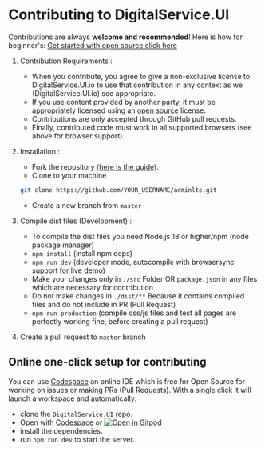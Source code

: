 # Contributing to DigitalService.UI

Contributions are always **welcome and recommended**! Here is how for beginner's: [Get started with open source click here](https://youtu.be/GbqSvJs-6W4)

1. Contribution Requirements :
    * When you contribute, you agree to give a non-exclusive license to DigitalService.UI.io to use that contribution in any context as we (DigitalService.UI.io) see appropriate.
    * If you use content provided by another party, it must be appropriately licensed using an [open source](https://opensource.org/licenses) license.
    * Contributions are only accepted through GitHub pull requests.
    * Finally, contributed code must work in all supported browsers (see above for browser support).
2. Installation :
    * Fork the repository ([here is the guide](https://help.github.com/articles/fork-a-repo/)).
    * Clone to your machine

    ```bash
    git clone https://github.com/YOUR_USERNAME/adminlte.git
    ```
    * Create a new branch from `master`
3. Compile dist files (Development) :
    * To compile the dist files you need Node.js 18 or higher/npm (node package manager)
    * `npm install` (install npm deps)
    * `npm run dev` (developer mode, autocompile with browsersync support for live demo)
    * Make your changes only in `./src` Folder OR `package.json` in any files which are necessary for contribution
    * Do not make changes in `./dist/**` Because it contains compiled files and do not include in PR (Pull Request)
    * `npm run production` (compile css/js files and test all pages are perfectly working fine, before creating a pull request)
4. Create a pull request to `master` branch

## Online one-click setup for contributing

You can use [Codespace](https://docs.github.com/en/codespaces) an online IDE which is free for Open Source for working on issues or making PRs (Pull Requests). With a single click it will launch a workspace and automatically:

- clone the `DigitalService.UI` repo.
- Open with [Codespace](https://docs.github.com/en/codespaces) or [![Open in Gitpod](https://gitpod.io/button/open-in-gitpod.svg)](https://gitpod.io/from-referrer/)
- install the dependencies.
- run `npm run dev` to start the server.
